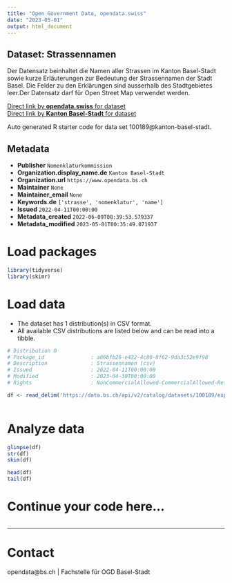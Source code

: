 ```yaml
---
title: "Open Government Data, opendata.swiss"
date: "2023-05-01"
output: html_document
---
```


## Dataset: Strassennamen

Der Datensatz beinhaltet die Namen aller Strassen im Kanton Basel-Stadt sowie kurze Erläuterungen zur Bedeutung der Strassennamen der Stadt Basel. Die Felder zu den Erklärungen sind ausserhalb des Stadtgebietes leer.Der Datensatz darf für Open Street Map verwendet werden.

[Direct link by **opendata.swiss** for dataset](https://opendata.swiss/de/dataset/strassennamen1)<br>
[Direct link by **Kanton Basel-Stadt** for dataset](https://data.bs.ch/explore/dataset/100189/)

Auto generated R starter code for data set 100189@kanton-basel-stadt.

## Metadata

- **Publisher** `Nomenklaturkommission`
- **Organization.display_name.de** `Kanton Basel-Stadt`
- **Organization.url** `https://www.opendata.bs.ch`
- **Maintainer** `None`
- **Maintainer_email** `None`
- **Keywords.de** `['strasse', 'nomenklatur', 'name']`
- **Issued** `2022-04-11T00:00:00`
- **Metadata_created** `2022-06-09T08:39:53.579337`
- **Metadata_modified** `2023-05-01T00:35:49.071937`


# Load packages

```r

library(tidyverse)
library(skimr)

```

# Load data

-   The dataset has 1 distribution(s) in CSV format.
-   All available CSV distributions are listed below and can be read into a tibble.

```r

# Distribution 0
# Package_id               : a86bfb26-e422-4c80-8f62-9da3c52e9f98
# Description              : Strassennamen (csv)
# Issued                   : 2022-04-11T00:00:00
# Modified                 : 2023-04-30T00:00:00
# Rights                   : NonCommercialAllowed-CommercialAllowed-ReferenceRequired

df <- read_delim('https://data.bs.ch/api/v2/catalog/datasets/100189/exports/csv')



```

# Analyze data

```r

glimpse(df)
str(df)
skim(df)

head(df)
tail(df)

```

# Continue your code here...

```r

```

------------------------------------------------------------------------

# Contact

opendata@bs.ch | Fachstelle für OGD Basel-Stadt
